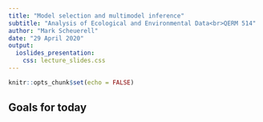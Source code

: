 ```yaml
---
title: "Model selection and multimodel inference"
subtitle: "Analysis of Ecological and Environmental Data<br>QERM 514"
author: "Mark Scheuerell"
date: "29 April 2020"
output:
  ioslides_presentation:
    css: lecture_slides.css
---
```


```r
knitr::opts_chunk$set(echo = FALSE)
```

## Goals for today

